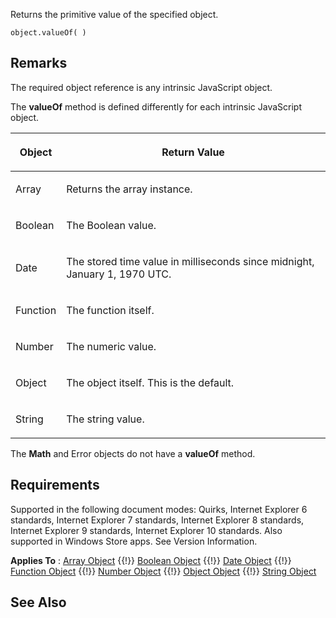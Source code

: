 Returns the primitive value of the specified object.

 object.valueOf( )

==Remarks==
The required object reference is any intrinsic JavaScript object.

The '''valueOf''' method is defined differently for each intrinsic JavaScript object.

{| class='wikitable'
|-
! Object
! Return Value
|-
| Array
| Returns the array instance.
|-
| Boolean
| The Boolean value.
|-
| Date
| The stored time value in milliseconds since midnight, January 1, 1970 UTC.
|-
| Function
| The function itself.
|-
| Number
| The numeric value.
|-
| Object
| The object itself. This is the default.
|-
| String
| The string value.
|}
The '''Math''' and Error objects do not have a '''valueOf''' method.


==Requirements==
Supported in the following document modes: Quirks, Internet Explorer 6 standards, Internet Explorer 7 standards, Internet Explorer 8 standards, Internet Explorer 9 standards, Internet Explorer 10 standards. Also supported in Windows Store apps. See Version Information.

'''Applies To''' : [[javascript/Array|Array Object]] {{!}} [[javascript/Boolean|Boolean Object]] {{!}} [[javascript/Date|Date Object]] {{!}} [[javascript/Function|Function Object]] {{!}} [[javascript/Number|Number Object]] {{!}} [[javascript/Object|Object Object]] {{!}} [[javascript/String|String Object]]


==See Also==

              
